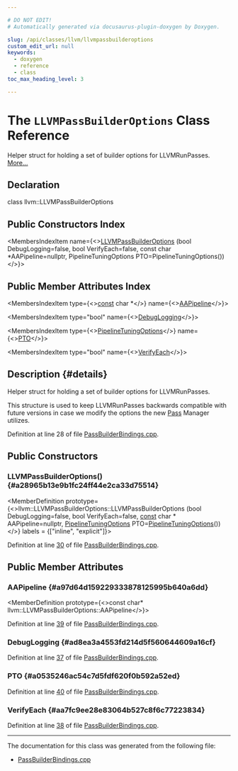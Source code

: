 ```yaml
---

# DO NOT EDIT!
# Automatically generated via docusaurus-plugin-doxygen by Doxygen.

slug: /api/classes/llvm/llvmpassbuilderoptions
custom_edit_url: null
keywords:
  - doxygen
  - reference
  - class
toc_max_heading_level: 3

---
```





# The `LLVMPassBuilderOptions` Class Reference

<DoxygenPage pluginConfig={pluginConfig}>

Helper struct for holding a set of builder options for LLVMRunPasses. <a href="#details">More...</a>

## Declaration

<CodeBlock>class llvm::LLVMPassBuilderOptions</CodeBlock>

## Public Constructors Index

<MembersIndex>

<MembersIndexItem
  name={<><a href="#a28965b13e9b1fc24ff44e2ca33d75514">LLVMPassBuilderOptions</a> (bool DebugLogging=false, bool VerifyEach=false, const char &#42;AAPipeline=nullptr, PipelineTuningOptions PTO=PipelineTuningOptions())</>}>
</MembersIndexItem>

</MembersIndex>

## Public Member Attributes Index

<MembersIndex>

<MembersIndexItem
  type={<><a href="/docs/api/files/lib/lib/target/lib/target/aarch64/aarch64promoteconstant-cpp/#a90f8350fecae261c25be85d38b451bff">const</a> char &#42;</>}
  name={<><a href="#a97d64d159229333878125995b640a6dd">AAPipeline</a></>}>
</MembersIndexItem>

<MembersIndexItem
  type="bool"
  name={<><a href="#ad8ea3a4553fd214d5f560644609a16cf">DebugLogging</a></>}>
</MembersIndexItem>

<MembersIndexItem
  type={<><a href="/docs/api/classes/llvm/pipelinetuningoptions">PipelineTuningOptions</a></>}
  name={<><a href="#a0535246ac54c7d5fdf620f0b592a52ed">PTO</a></>}>
</MembersIndexItem>

<MembersIndexItem
  type="bool"
  name={<><a href="#aa7fc9ee28e83064b527c8f6c77223834">VerifyEach</a></>}>
</MembersIndexItem>

</MembersIndex>

## Description {#details}

Helper struct for holding a set of builder options for LLVMRunPasses.

This structure is used to keep LLVMRunPasses backwards compatible with future versions in case we modify the options the new <a href="/docs/api/classes/llvm/pass">Pass</a> Manager utilizes.

Definition at line 28 of file <a href="/docs/api/files/lib/lib/passes/passbuilderbindings-cpp">PassBuilderBindings.cpp</a>.

<SectionDefinition>

## Public Constructors

### LLVMPassBuilderOptions() {#a28965b13e9b1fc24ff44e2ca33d75514}

<MemberDefinition
  prototype={<>llvm::LLVMPassBuilderOptions::LLVMPassBuilderOptions (bool DebugLogging=false, bool VerifyEach=false, <a href="/docs/api/files/lib/lib/target/lib/target/aarch64/aarch64promoteconstant-cpp/#a90f8350fecae261c25be85d38b451bff">const</a> char &#42; AAPipeline=nullptr, <a href="/docs/api/classes/llvm/pipelinetuningoptions">PipelineTuningOptions</a> PTO=<a href="/docs/api/classes/llvm/pipelinetuningoptions">PipelineTuningOptions</a>())</>}
  labels = {["inline", "explicit"]}>

Definition at line <a href="/docs/api/files/lib/lib/passes/passbuilderbindings-cpp/#l00030">30</a> of file <a href="/docs/api/files/lib/lib/passes/passbuilderbindings-cpp">PassBuilderBindings.cpp</a>.
</MemberDefinition>

</SectionDefinition>

<SectionDefinition>

## Public Member Attributes

### AAPipeline {#a97d64d159229333878125995b640a6dd}

<MemberDefinition
  prototype={<>const char&#42; llvm::LLVMPassBuilderOptions::AAPipeline</>}>

Definition at line <a href="/docs/api/files/lib/lib/passes/passbuilderbindings-cpp/#l00039">39</a> of file <a href="/docs/api/files/lib/lib/passes/passbuilderbindings-cpp">PassBuilderBindings.cpp</a>.
</MemberDefinition>

### DebugLogging {#ad8ea3a4553fd214d5f560644609a16cf}

<MemberDefinition
  prototype="bool llvm::LLVMPassBuilderOptions::DebugLogging">

Definition at line <a href="/docs/api/files/lib/lib/passes/passbuilderbindings-cpp/#l00037">37</a> of file <a href="/docs/api/files/lib/lib/passes/passbuilderbindings-cpp">PassBuilderBindings.cpp</a>.
</MemberDefinition>

### PTO {#a0535246ac54c7d5fdf620f0b592a52ed}

<MemberDefinition
  prototype="PipelineTuningOptions llvm::LLVMPassBuilderOptions::PTO">

Definition at line <a href="/docs/api/files/lib/lib/passes/passbuilderbindings-cpp/#l00040">40</a> of file <a href="/docs/api/files/lib/lib/passes/passbuilderbindings-cpp">PassBuilderBindings.cpp</a>.
</MemberDefinition>

### VerifyEach {#aa7fc9ee28e83064b527c8f6c77223834}

<MemberDefinition
  prototype="bool llvm::LLVMPassBuilderOptions::VerifyEach">

Definition at line <a href="/docs/api/files/lib/lib/passes/passbuilderbindings-cpp/#l00038">38</a> of file <a href="/docs/api/files/lib/lib/passes/passbuilderbindings-cpp">PassBuilderBindings.cpp</a>.
</MemberDefinition>

</SectionDefinition>

<hr/>

The documentation for this class was generated from the following file:

<ul>
<li><a href="/docs/api/files/lib/lib/passes/passbuilderbindings-cpp">PassBuilderBindings.cpp</a></li>
</ul>

</DoxygenPage>

